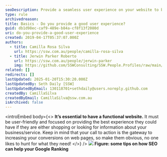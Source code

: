 ```yaml
---
seoDescription: Provide a seamless user experience on your website to boost conversions and drive business growth.
type: rule
archivedreason:
title: Basics - Do you provide a good user experience?
guid: db1d98ec-caf9-489e-b84a-cf8f13f2080d
uri: do-you-provide-a-good-user-experience
created: 2019-04-17T05:37:07.000Z
authors:
  - title: Camilla Rosa Silva
    url: https://ssw.com.au/people/camilla-rosa-silva
  - title: Jerwin Parker Roberto
    url: https://ssw.com.au/people/jerwin-parker
    img: https://github.com/SSWConsulting/SSW.People.Profiles/raw/main/Jerwin-Parker/Images/Jerwin-Parker-Profile.jpg
related: []
redirects: []
lastUpdated: 2025-01-20T15:30:20.000Z
lastUpdatedBy: Seth Daily [SSW]
lastUpdatedByEmail: 130118701+sethdaily@users.noreply.github.com
createdBy: CamillaSilva
createdByEmail: CamillaSilva@ssw.com.au
isArchived: false
---
```


<introEmbed
  body={<>
**It’s essential to have a functional website.** It must be user-friendly and focused on providing the best experience they could have if they are either shopping or looking for information about your business/service. Keep in mind that your call to action is the gateway to increasing your conversions on web pages, so make them obvious, no one likes to hunt for what they need!
  </>}
/>
![](/uploads/rules/do-you-provide-a-good-user-experience/sweetspot.jpg) **Figure: some tips on how SEO can help your Google Ranking**
